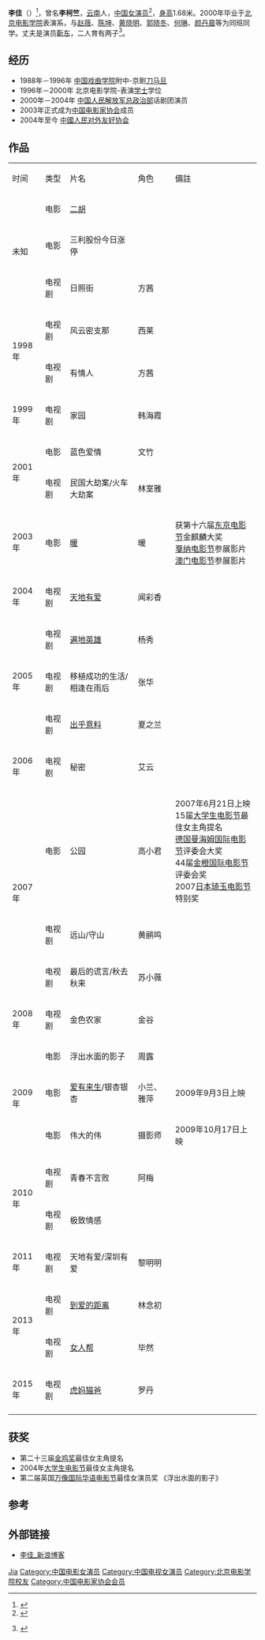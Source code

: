 {{Otheruses|李佳}}
{{藝人
| 姓名 = 李佳
| 類型 = 女演員
| 圖片 = 
| 圖片尺寸 = 
| 圖片簡介 = 
| 羅馬拼音 = 
| 英文名 = Joane Li
| 綽號 = 
| 國籍 = {{PRC}}
| 民族 =[[汉族|汉族]]
| 籍貫 = 
| 出生日期 = {{Birth_date_and_age|1977|10|9}}
| 出生地點 = 
| 逝世日期 =  
| 逝世地點 = 
| 職業 = [[演員|演員]]
| 語言 = [[汉语|汉语]]
| 教育程度 = [[北京电影学院|北京电影学院]]表演系
| 宗教信仰 = 
| 配偶 = [[靳东|靳东]]
| 音樂類型 = 
| 演奏樂器 = 
| 出身地 = 
| 出道作 = 
| 出道日期 = 
| 代表作 = 
| 活躍年代 = 1998年至今
| 唱片公司 = 
| 經紀公司 = 
| 網站 = 
| 相關團體 = 
| 獎項 = 
}}

'''李佳'''（{{bd|1977年|10月9日||}}）<ref>{{Cite web |url=http://yule.sohu.com/20050308/n224593067.shtml |title=光影会客厅：11日导演霍建起携演员李佳做客-搜狐娱乐频道 |access-date=2009-12-13 |archive-date=2015-09-28 |archive-url=https://web.archive.org/web/20150928212716/http://yule.sohu.com/20050308/n224593067.shtml |dead-url=no }}</ref>，曾名'''李柯竺'''，[[云南|云南]]人，[[中华人民共和国|中国]][[女演员|女演员]]<ref>{{Cite web |url=http://yule.sohu.com/20050309/n224604767.shtml |title=程青松：春《暖》花开-搜狐娱乐频道 |access-date=2009-12-13 |archive-date=2016-03-04 |archive-url=https://web.archive.org/web/20160304222536/http://yule.sohu.com/20050309/n224604767.shtml |dead-url=no }}</ref>，[[身高|身高]]1.68米。2000年毕业于[[北京电影学院|北京电影学院]]表演系，与[[赵薇|赵薇]]、[[陈坤|陈坤]]、[[黄晓明|黄晓明]]、[[郭晓冬|郭晓冬]]、[[何琳|何琳]]、[[颜丹晨|颜丹晨]]等为同班同学。丈夫是演员[[靳东|靳东]]，二人育有两子<ref>{{cite news |url= http://fj.people.com.cn/n/2015/0925/c363308-26526265.html |title= 《伪装者》靳东可爱儿子照片曝光妻子李佳是赵薇同学 |quote= 原标题：《伪装者》靳东妻子是赵薇同学 北影96级同班不同命 |author1= 陈艺灵 |author2= 施云娟 |work= 人民网 |publisher= [[人民日报|人民日报]]社 |date= 2015-09-25 |accessdate= 2015-12-24 |archive-date= 2020-08-22 |archive-url= https://web.archive.org/web/20200822143025/http://fj.people.com.cn/n/2015/0925/c363308-26526265.html |dead-url= no }}[http://fj.people.com.cn/BIG5/n/2015/0925/c363308-26526265.html {{Wayback|url=http://fj.people.com.cn/BIG5/n/2015/0925/c363308-26526265.html |date=20201205141131 }} {{Wayback|url=http://fj.people.com.cn/BIG5/n/2015/0925/c363308-26526265.html |date=20201205141131 }} {{zh-hant}}]</ref>。

== 经历 ==
*1988年－1996年 [[中国戏曲学院|中国戏曲学院]]附中-京剧[[刀马旦|刀马旦]] 
*1996年－2000年 北京电影学院-表演[[学士|学士]]学位 
*2000年－2004年 [[中国人民解放军总政治部|中国人民解放军总政治部]]话剧团演员
*2003年正式成为[[中国电影家协会|中国电影家协会]]成员 
*2004年至今 [[中國人民对外友好协会|中國人民对外友好协会]]

== 作品 ==
{|class="wikitable" 
|- style="background:snow; color:black" align=center
|时间||类型||片名||角色||備註 
|- 
|rowspan="3" |未知||电影||[[二胡|二胡]]||
|-
|电影||三利股份今日涨停||||
|-
|电视剧||日照街||方茜
|- 
|rowspan="2" |1998年||电视剧||风云密支那||西莱||
|-
|电视剧||有情人||方茜||
|- 
|rowspan="1" |1999年||电视剧||家园||韩海霞||
|- 
|rowspan="2" |2001年||电影||蓝色爱情||文竹||
|-
|电视剧||民国大劫案/火车大劫案||林室雅||
|- 
|rowspan="1" |2003年||电影||[[暖|暖]]||暖||获第十六届[[东京电影节|东京电影节]]金麒麟大奖<br>[[戛纳电影节|戛纳电影节]]参展影片<br>[[澳门电影节|澳门电影节]]参展影片
|- 
|rowspan="1" |2004年||电视剧||[[天地有爱|天地有爱]]||闻彩香||
|- 
|rowspan="3" |2005年||电视剧||[[遍地英雄|遍地英雄]]||杨秀||
|-
|电视剧||移植成功的生活/相逢在雨后||张华||
|-
|电视剧||[[出乎意料|出乎意料]]||夏之兰||
|-
|rowspan="1" |2006年||电视剧||秘密||艾云||
|- 
|rowspan="3" |2007年||电影||公园||高小君||2007年6月21日上映<br>15届[[大学生电影节|大学生电影节]]最佳女主角提名<br>[[德国曼海姆国际电影节|德国曼海姆国际电影节]]评委会大奖<br>44届[[金橙国际电影节|金橙国际电影节]]评委会奖<br>2007[[日本琦玉电影节|日本琦玉电影节]]特别奖
|-
|电视剧||远山/守山||黄鹂鸣||
|-
|电视剧||最后的谎言/秋去秋来||苏小薇||
|-
|rowspan="1" |2008年||电视剧||金色农家||金谷||
|- 
|rowspan="3" |2009年||电影||浮出水面的影子||周露||
|-
|电影||[[爱有来生|爱有来生]]/银杏银杏||小兰、雅萍||2009年9月3日上映
|-
|电影||伟大的伟||摄影师||2009年10月17日上映
|- 
|rowspan="2" |2010年||电视剧||青春不言败||阿梅||	
|-
|电视剧||极致情感||
|- 
|rowspan="1" |2011年||电视剧||天地有爱/深圳有爱||黎明明||
|- 
|rowspan="2" |2013年||电视剧||[[到爱的距离|到爱的距离]]||林念初||
|-
|电视剧||[[女人帮|女人帮]]||毕然||
|-
|rowspan="1" |2015年||电视剧||[[虎妈猫爸|虎妈猫爸]]|| 罗丹 ||
|- 
|}

==获奖==
*第二十三届[[金鸡奖|金鸡奖]]最佳女主角提名
*2004年[[大学生电影节|大学生电影节]]最佳女主角提名
*第二届英国[[万像国际华语电影节|万像国际华语电影节]]最佳女演员奖 《浮出水面的影子》

== 参考 ==
{{reflist}}

== 外部链接 ==
* [http://blog.sina.com.cn/lijiablog 李佳_新浪博客] {{Wayback|url=http://blog.sina.com.cn/lijiablog |date=20200822143034 }}

{{Authority control}}
{{DEFAULTSORT:Li李}}
[[Category:李姓|Jia]]
[[Category:中国电影女演员|Category:中国电影女演员]]
[[Category:中国电视女演员|Category:中国电视女演员]]
[[Category:北京电影学院校友|Category:北京电影学院校友]]
[[Category:中国电影家协会会员|Category:中国电影家协会会员]]
